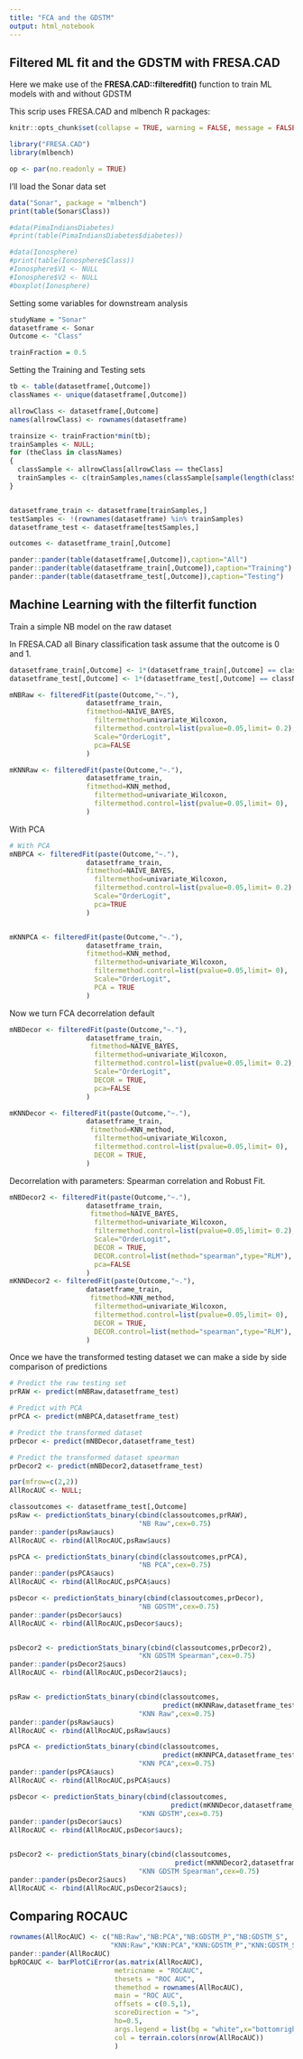 ```yaml
---
title: "FCA and the GDSTM"
output: html_notebook
---
```


## Filtered ML fit and the GDSTM with FRESA.CAD 

Here we make use of the **FRESA.CAD::filteredfit()** function to train ML models with and without GDSTM

This scrip uses FRESA.CAD and mlbench R packages:

```r
knitr::opts_chunk$set(collapse = TRUE, warning = FALSE, message = FALSE,comment = "#>")

library("FRESA.CAD")
library(mlbench)

op <- par(no.readonly = TRUE)

```

I'll load the Sonar data set

```r
data("Sonar", package = "mlbench")
print(table(Sonar$Class))

#data(PimaIndiansDiabetes)
#print(table(PimaIndiansDiabetes$diabetes))

#data(Ionosphere)
#print(table(Ionosphere$Class))
#Ionosphere$V1 <- NULL
#Ionosphere$V2 <- NULL
#boxplot(Ionosphere)

```

Setting some variables for downstream analysis

```r
studyName = "Sonar"
datasetframe <- Sonar
Outcome <- "Class"

trainFraction = 0.5

```

Setting the Training and Testing sets

```r

tb <- table(datasetframe[,Outcome])
classNames <- unique(datasetframe[,Outcome])

allrowClass <- datasetframe[,Outcome]
names(allrowClass) <- rownames(datasetframe)

trainsize <- trainFraction*min(tb);
trainSamples <- NULL;
for (theClass in classNames)
{
  classSample <- allrowClass[allrowClass == theClass]
  trainSamples <- c(trainSamples,names(classSample[sample(length(classSample),trainsize)]))
}


datasetframe_train <- datasetframe[trainSamples,]
testSamples <- !(rownames(datasetframe) %in% trainSamples)
datasetframe_test <- datasetframe[testSamples,]

outcomes <- datasetframe_train[,Outcome]

pander::pander(table(datasetframe[,Outcome]),caption="All")
pander::pander(table(datasetframe_train[,Outcome]),caption="Training")
pander::pander(table(datasetframe_test[,Outcome]),caption="Testing")


```

## Machine Learning with the filterfit function

Train a simple NB model on the raw dataset

In FRESA.CAD all Binary classification task assume that the outcome is 0 and 1.

```r

datasetframe_train[,Outcome] <- 1*(datasetframe_train[,Outcome] == classNames[2])
datasetframe_test[,Outcome] <- 1*(datasetframe_test[,Outcome] == classNames[2])

mNBRaw <- filteredFit(paste(Outcome,"~."),
                   datasetframe_train,
                   fitmethod=NAIVE_BAYES,
                     filtermethod=univariate_Wilcoxon,
                     filtermethod.control=list(pvalue=0.05,limit= 0.2),
                     Scale="OrderLogit",
                     pca=FALSE
                   )

mKNNRaw <- filteredFit(paste(Outcome,"~."),
                   datasetframe_train,
                   fitmethod=KNN_method,
                     filtermethod=univariate_Wilcoxon,
                     filtermethod.control=list(pvalue=0.05,limit= 0),
                   )


```

With PCA

```r
# With PCA
mNBPCA <- filteredFit(paste(Outcome,"~."),
                   datasetframe_train,
                   fitmethod=NAIVE_BAYES,
                     filtermethod=univariate_Wilcoxon,
                     filtermethod.control=list(pvalue=0.05,limit= 0.2),
                     Scale="OrderLogit",
                     pca=TRUE
                   )


mKNNPCA <- filteredFit(paste(Outcome,"~."),
                   datasetframe_train,
                   fitmethod=KNN_method,
                     filtermethod=univariate_Wilcoxon,
                     filtermethod.control=list(pvalue=0.05,limit= 0),
                     Scale="OrderLogit",
                     PCA = TRUE
                   )
```

Now we turn FCA decorrelation default

```r

mNBDecor <- filteredFit(paste(Outcome,"~."),
                   datasetframe_train,
                    fitmethod=NAIVE_BAYES,
                     filtermethod=univariate_Wilcoxon,
                     filtermethod.control=list(pvalue=0.05,limit= 0.2),
                     Scale="OrderLogit",
                     DECOR = TRUE,
                     pca=FALSE
                   )

mKNNDecor <- filteredFit(paste(Outcome,"~."),
                   datasetframe_train,
                    fitmethod=KNN_method,
                     filtermethod=univariate_Wilcoxon,
                     filtermethod.control=list(pvalue=0.05,limit= 0),
                     DECOR = TRUE,
                   )


```

Decorrelation with parameters: Spearman correlation and Robust Fit.

```r
mNBDecor2 <- filteredFit(paste(Outcome,"~."),
                   datasetframe_train,
                    fitmethod=NAIVE_BAYES,
                     filtermethod=univariate_Wilcoxon,
                     filtermethod.control=list(pvalue=0.05,limit= 0.2),
                     Scale="OrderLogit",
                     DECOR = TRUE,
                     DECOR.control=list(method="spearman",type="RLM"),
                     pca=FALSE
                   )
mKNNDecor2 <- filteredFit(paste(Outcome,"~."),
                   datasetframe_train,
                    fitmethod=KNN_method,
                     filtermethod=univariate_Wilcoxon,
                     filtermethod.control=list(pvalue=0.05,limit= 0),
                     DECOR = TRUE,
                     DECOR.control=list(method="spearman",type="RLM"),
                   )


```

Once we have the transformed testing dataset we can make a side by side comparison of predictions

```r

# Predict the raw testing set
prRAW <- predict(mNBRaw,datasetframe_test)

# Predict with PCA
prPCA <- predict(mNBPCA,datasetframe_test)

# Predict the transformed dataset
prDecor <- predict(mNBDecor,datasetframe_test)

# Predict the transformed dataset spearman
prDecor2 <- predict(mNBDecor2,datasetframe_test)

par(mfrow=c(2,2))
AllRocAUC <- NULL;

classoutcomes <- datasetframe_test[,Outcome]
psRaw <- predictionStats_binary(cbind(classoutcomes,prRAW),
                                "NB Raw",cex=0.75)
pander::pander(psRaw$aucs)
AllRocAUC <- rbind(AllRocAUC,psRaw$aucs)

psPCA <- predictionStats_binary(cbind(classoutcomes,prPCA),
                                "NB PCA",cex=0.75)
pander::pander(psPCA$aucs)
AllRocAUC <- rbind(AllRocAUC,psPCA$aucs)

psDecor <- predictionStats_binary(cbind(classoutcomes,prDecor),
                                "NB GDSTM",cex=0.75)
pander::pander(psDecor$aucs)
AllRocAUC <- rbind(AllRocAUC,psDecor$aucs);


psDecor2 <- predictionStats_binary(cbind(classoutcomes,prDecor2),
                                "KN GDSTM Spearman",cex=0.75)
pander::pander(psDecor2$aucs)
AllRocAUC <- rbind(AllRocAUC,psDecor2$aucs);


psRaw <- predictionStats_binary(cbind(classoutcomes,
                                      predict(mKNNRaw,datasetframe_test)),
                                "KNN Raw",cex=0.75)
pander::pander(psRaw$aucs)
AllRocAUC <- rbind(AllRocAUC,psRaw$aucs)

psPCA <- predictionStats_binary(cbind(classoutcomes,
                                      predict(mKNNPCA,datasetframe_test)),
                                "KNN PCA",cex=0.75)
pander::pander(psPCA$aucs)
AllRocAUC <- rbind(AllRocAUC,psPCA$aucs)

psDecor <- predictionStats_binary(cbind(classoutcomes,
                                        predict(mKNNDecor,datasetframe_test)),
                                "KNN GDSTM",cex=0.75)
pander::pander(psDecor$aucs)
AllRocAUC <- rbind(AllRocAUC,psDecor$aucs);


psDecor2 <- predictionStats_binary(cbind(classoutcomes,
                                         predict(mKNNDecor2,datasetframe_test)),
                                "KNN GDSTM Spearman",cex=0.75)
pander::pander(psDecor2$aucs)
AllRocAUC <- rbind(AllRocAUC,psDecor2$aucs);

```

## Comparing ROCAUC

```r

rownames(AllRocAUC) <- c("NB:Raw","NB:PCA","NB:GDSTM_P","NB:GDSTM_S",
                         "KNN:Raw","KNN:PCA","KNN:GDSTM_P","KNN:GDSTM_S")
pander::pander(AllRocAUC)
bpROCAUC <- barPlotCiError(as.matrix(AllRocAUC),
                          metricname = "ROCAUC",
                          thesets = "ROC AUC",
                          themethod = rownames(AllRocAUC),
                          main = "ROC AUC",
                          offsets = c(0.5,1),
                          scoreDirection = ">",
                          ho=0.5,
                          args.legend = list(bg = "white",x="bottomright",inset=c(0.0,0),cex=0.75),
                          col = terrain.colors(nrow(AllRocAUC))
                          )

```
